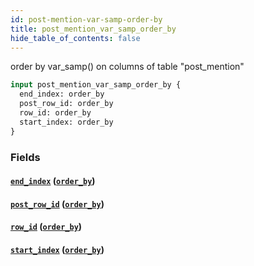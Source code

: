 ```yaml
---
id: post-mention-var-samp-order-by
title: post_mention_var_samp_order_by
hide_table_of_contents: false
---
```


order by var_samp() on columns of table "post_mention"

```graphql
input post_mention_var_samp_order_by {
  end_index: order_by
  post_row_id: order_by
  row_id: order_by
  start_index: order_by
}
```

### Fields

#### [`end_index`](#) ([`order_by`](../enums/order-by))

#### [`post_row_id`](#) ([`order_by`](../enums/order-by))

#### [`row_id`](#) ([`order_by`](../enums/order-by))

#### [`start_index`](#) ([`order_by`](../enums/order-by))
